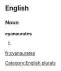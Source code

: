 
==English==

===Noun===
'''cyanaurates'''

# {{plural of|[[cyanaurate]]}}

[[Category:English plurals]]

[[fr:cyanaurates]]